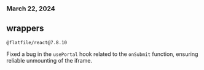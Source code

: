 ### March 22, 2024

## wrappers

`@flatfile/react@7.8.10`

Fixed a bug in the `usePortal` hook related to the `onSubmit` function, ensuring
reliable unmounting of the iframe.
